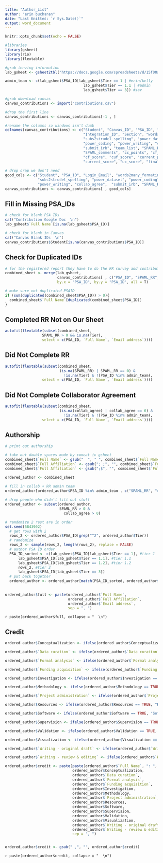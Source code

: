 ```yaml
---
title: "Author_List"
author: "erin buchanan"
date: "Last Knitted: `r Sys.Date()`"
output: word_document
---
```


```r
knitr::opts_chunk$set(echo = FALSE)
```

```r
#libraries
library(gsheet)
library(rio)
library(flextable)
```

```r
#grab tenzing information
lab_gsheet <- gsheet2tbl("https://docs.google.com/spreadsheets/d/15f0OaG_R6WK_hOIhBwwQ3YEzrjbsVkUT8FqTQilR4zA/edit?usp=sharing")

admin_team <- c(lab_gsheet$PSA_ID[lab_gsheet$Tier == 1 | #erin/kelly
                                    lab_gsheet$Tier == 1.1 | #admin
                                    lab_gsheet$Tier == 3]) #sav
```

```r
#grab download canvas
canvas_contributions <- import("contributions.csv")

#drop the first line
canvas_contributions <- canvas_contributions[-1 , ]

#rename the columns so windows isn't dumb
colnames(canvas_contributions) <- c("Student", "Canvas_ID", "PSA_ID", "Login_Email", 
                                    "Integration_ID", "Section", "words2many_formating",
                                    "subs2strudel_spelling", "power_dataset",
                                    "power_coding", "power_writing", "collab_agree", 
                                    "submit_irb", "team_list", "SPAML_RR", "fall2021_pres", 
                                    "SPAML_comments", "cc_points", "cf_points", "cuc_score", 
                                    "cf_score", "cuf_score", "current_points", "final_points",
                                    "current_score", "uc_score", "final_score", "uf_score")
                                    
# drop crap we don't need
good_cols <- c("Student", "PSA_ID", "Login_Email", "words2many_formating", 
               "subs2strudel_spelling", "power_dataset", "power_coding", 
               "power_writing", "collab_agree",  "submit_irb", "SPAML_RR")
canvas_contributions <- canvas_contributions[ , good_cols] 
```

## Fill in Missing PSA_IDs

```r
# check for blank PSA_IDs
cat("Contribution Google Doc  \n")
lab_gsheet$`Full Name`[is.na(lab_gsheet$PSA_ID)]

# check for blank in Canvas
cat("Canvas Blank IDs  \n")
canvas_contributions$Student[is.na(canvas_contributions$PSA_ID)]
```

## Check for Duplicated IDs 

```r
# for the registered report they have to do the RR survey and contributor survey
combined_sheet <- merge(lab_gsheet, 
                        canvas_contributions[ , c("PSA_ID", "SPAML_RR", "collab_agree")], 
                        by.x = "PSA_ID", by.y = "PSA_ID", all = T) 

# make sure not duplicated PSAID
if (sum(duplicated(combined_sheet$PSA_ID)) > 0){
  combined_sheet$`Full Name`[duplicated(combined_sheet$PSA_ID)]
}
```

## Completed RR Not on Our Sheet

```r
autofit(flextable(subset(combined_sheet, 
                 SPAML_RR > 0 && is.na(Tier), 
                 select = c(PSA_ID, `Full Name`, `Email address`))))
```

## Did Not Complete RR

```r
autofit(flextable(subset(combined_sheet, 
                         (is.na(SPAML_RR) | SPAML_RR == 0) & 
                           !is.na(Tier) & !(PSA_ID %in% admin_team), 
                 select = c(PSA_ID, `Full Name`, `Email address`))))
```

## Did Not Complete Collaborator Agreement 

```r
autofit(flextable(subset(combined_sheet, 
                         (is.na(collab_agree) | collab_agree == 0) & 
                           !is.na(Tier) & !(PSA_ID %in% admin_team), 
                 select = c(PSA_ID, `Full Name`, `Email address`))))
```

## Authorship

```r
# print out authorship 

# take out double spaces made by concat in gsheet
combined_sheet$`Full Name` <- gsub("  ", " ", combined_sheet$`Full Name`)
combined_sheet$`Full Affiliation` <- gsub("; ;", "", combined_sheet$`Full Affiliation`)
combined_sheet$`Full Affiliation` <- gsub(";$", "", combined_sheet$`Full Affiliation`)

ordered_author <- combined_sheet

# fill in collab + RR admin team
ordered_author[ordered_author$PSA_ID %in% admin_team , c("SPAML_RR", "collab_agree")] <- 1
  
# drop people who didn't fill out stuff
ordered_author <- subset(ordered_author, 
                         SPAML_RR > 0 &
                           collab_agree > 0)

# randomize 2 rest are in order 
set.seed(5843902)
  # get rows with 2
  rows_2 <- ordered_author$PSA_ID[grep("^2", ordered_author$Tier)]
  # randomize
  rows_2 <- sample(rows_2, length(rows_2), replace = FALSE)
  # author PSA ID order
  PSA_ID_sorted <- c(lab_gsheet$PSA_ID[lab_gsheet$Tier == 1], #tier 1
      lab_gsheet$PSA_ID[lab_gsheet$Tier == 1.1], #tier 1.1
      lab_gsheet$PSA_ID[lab_gsheet$Tier == 1.2], #tier 1.2
      rows_2, #tier 2
      lab_gsheet$PSA_ID[lab_gsheet$Tier == 3])
  # put back together
  ordered_author <- ordered_author[match(PSA_ID_sorted, ordered_author$PSA_ID), ]
  
  
ordered_author$full <- paste(ordered_author$`Full Name`, 
                             ordered_author$`Full Affiliation`, 
                             ordered_author$`Email address`, 
                             sep = ", ")
```

`r paste(ordered_author$full, collapse = "  \n")`

## Credit

```r
ordered_author$Conceptualization <- ifelse(ordered_author$Conceptualization == TRUE, "Conceptualization", "")

ordered_author$`Data curation` <- ifelse(ordered_author$`Data curation` == TRUE, "Data Curation", "")

ordered_author$`Formal analysis` <- ifelse(ordered_author$`Formal analysis` == TRUE, "Formal Analysis", "")

ordered_author$`Funding acquisition` <- ifelse(ordered_author$`Funding acquisition` == TRUE, "Funding Acquisition", "")

ordered_author$Investigation <- ifelse(ordered_author$Investigation == TRUE, "Investigation", "")

ordered_author$Methodology <- ifelse(ordered_author$Methodology == TRUE, "Methodology", "")

ordered_author$`Project administration` <- ifelse(ordered_author$`Project administration` == TRUE, "Project Administration", "")

ordered_author$Resources <- ifelse(ordered_author$Resources == TRUE, "Resources", "")

ordered_author$Software <- ifelse(ordered_author$Software == TRUE, "Software", "")

ordered_author$Supervision <- ifelse(ordered_author$Supervision == TRUE, "Supervision", "")

ordered_author$Validation <- ifelse(ordered_author$Validation == TRUE, "Validation", "")

ordered_author$Visualization <- ifelse(ordered_author$Visualization == TRUE, "Visualization", "")

ordered_author$`Writing - original draft` <- ifelse(ordered_author$`Writing - original draft` == TRUE, "Writing - Original Draft", "")

ordered_author$`Writing - review & editing` <- ifelse(ordered_author$`Writing - review & editing` == TRUE, "Writing - Review & Editing", "")

ordered_author$credit <- paste(paste(ordered_author$`Full Name`, ": ", sep = ""), 
                               ordered_author$Conceptualization, 
                               ordered_author$`Data curation`, 
                               ordered_author$`Formal analysis`, 
                               ordered_author$`Funding acquisition`, 
                               ordered_author$Investigation, 
                               ordered_author$Methodology,
                               ordered_author$`Project administration`, 
                               ordered_author$Resources, 
                               ordered_author$Software, 
                               ordered_author$Supervision, 
                               ordered_author$Validation, 
                               ordered_author$Visualization, 
                               ordered_author$`Writing - original draft`, 
                               ordered_author$`Writing - review & editing`, 
                               sep = ", ")


ordered_author$credit <- gsub(" ,", "", ordered_author$credit)
```

`r paste(ordered_author$credit, collapse = "  \n")`
